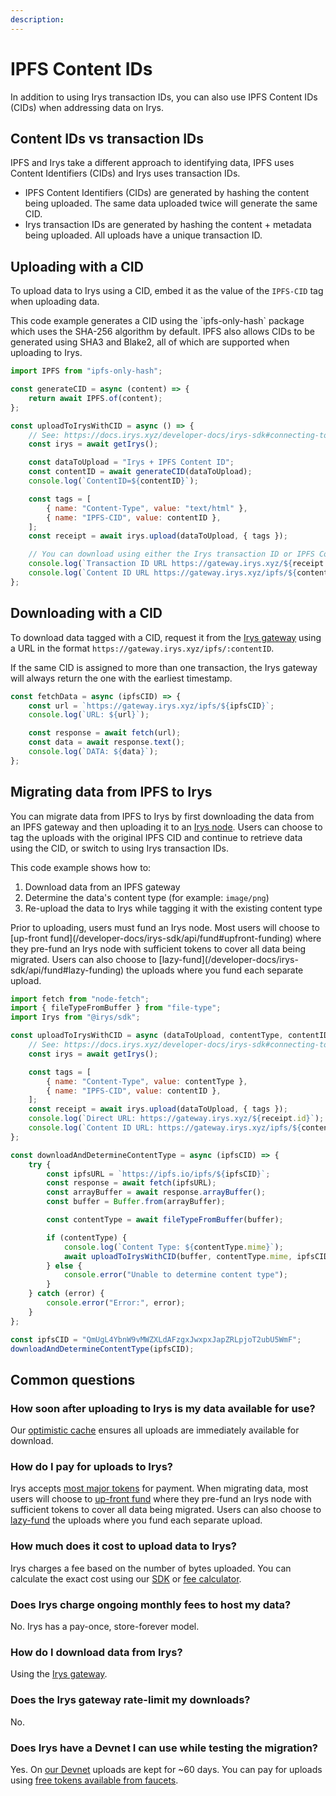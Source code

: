 ```yaml
---
description:
---
```



# IPFS Content IDs

In addition to using Irys transaction IDs, you can also use IPFS Content IDs (CIDs) when addressing data on Irys.

## Content IDs vs transaction IDs

IPFS and Irys take a different approach to identifying data, IPFS uses Content Identifiers (CIDs) and Irys uses transaction IDs.

-   IPFS Content Identifiers (CIDs) are generated by hashing the content being uploaded. The same data uploaded twice will generate the same CID.
-   Irys transaction IDs are generated by hashing the content + metadata being uploaded. All uploads have a unique transaction ID.

## Uploading with a CID

To upload data to Irys using a CID, embed it as the value of the `IPFS-CID` tag when uploading data.

<Callout type="info" emoji="ℹ️">
	This code example generates a CID using the `ipfs-only-hash` package which uses the SHA-256 algorithm by default.
	IPFS also allows CIDs to be generated using SHA3 and Blake2, all of which are supported when uploading to Irys.
</Callout>

```js
import IPFS from "ipfs-only-hash";

const generateCID = async (content) => {
	return await IPFS.of(content);
};

const uploadToIrysWithCID = async () => {
	// See: https://docs.irys.xyz/developer-docs/irys-sdk#connecting-to-a-node
	const irys = await getIrys();

	const dataToUpload = "Irys + IPFS Content ID";
	const contentID = await generateCID(dataToUpload);
	console.log(`ContentID=${contentID}`);

	const tags = [
		{ name: "Content-Type", value: "text/html" },
		{ name: "IPFS-CID", value: contentID },
	];
	const receipt = await irys.upload(dataToUpload, { tags });

	// You can download using either the Irys transaction ID or IPFS Content ID
	console.log(`Transaction ID URL https://gateway.irys.xyz/${receipt.id}`);
	console.log(`Content ID URL https://gateway.irys.xyz/ipfs/${contentID}`);
};
```

## Downloading with a CID

To download data tagged with a CID, request it from the [Irys gateway](/overview/gateways) using a URL in the format `https://gateway.irys.xyz/ipfs/:contentID`.

<Callout type="info" emoji="ℹ️">
	If the same CID is assigned to more than one transaction, the Irys gateway will always return the one with the
	earliest timestamp.
</Callout>

```js
const fetchData = async (ipfsCID) => {
	const url = `https://gateway.irys.xyz/ipfs/${ipfsCID}`;
	console.log(`URL: ${url}`);

	const response = await fetch(url);
	const data = await response.text();
	console.log(`DATA: ${data}`);
};
```

## Migrating data from IPFS to Irys

You can migrate data from IPFS to Irys by first downloading the data from an IPFS gateway and then uploading it to an [Irys node](/overview/nodes). Users can choose to tag the uploads with the original IPFS CID and continue to retrieve data using the CID, or switch to using Irys transaction IDs.

This code example shows how to:

1. Download data from an IPFS gateway
2. Determine the data's content type (for example: `image/png`)
3. Re-upload the data to Irys while tagging it with the existing content type

<Callout type="info" emoji="ℹ️">
	Prior to uploading, users must fund an Irys node. Most users will choose to [up-front
	fund](/developer-docs/irys-sdk/api/fund#upfront-funding) where they pre-fund an Irys node with sufficient tokens to
	cover all data being migrated. Users can also choose to [lazy-fund](/developer-docs/irys-sdk/api/fund#lazy-funding)
	the uploads where you fund each separate upload.
</Callout>

```js
import fetch from "node-fetch";
import { fileTypeFromBuffer } from "file-type";
import Irys from "@irys/sdk";

const uploadToIrysWithCID = async (dataToUpload, contentType, contentID) => {
	// See: https://docs.irys.xyz/developer-docs/irys-sdk#connecting-to-a-node
	const irys = await getIrys();

	const tags = [
		{ name: "Content-Type", value: contentType },
		{ name: "IPFS-CID", value: contentID },
	];
	const receipt = await irys.upload(dataToUpload, { tags });
	console.log(`Direct URL: https://gateway.irys.xyz/${receipt.id}`);
	console.log(`Content ID URL: https://gateway.irys.xyz/ipfs/${contentID}`);
};

const downloadAndDetermineContentType = async (ipfsCID) => {
	try {
		const ipfsURL = `https://ipfs.io/ipfs/${ipfsCID}`;
		const response = await fetch(ipfsURL);
		const arrayBuffer = await response.arrayBuffer();
		const buffer = Buffer.from(arrayBuffer);

		const contentType = await fileTypeFromBuffer(buffer);

		if (contentType) {
			console.log(`Content Type: ${contentType.mime}`);
			await uploadToIrysWithCID(buffer, contentType.mime, ipfsCID);
		} else {
			console.error("Unable to determine content type");
		}
	} catch (error) {
		console.error("Error:", error);
	}
};

const ipfsCID = "QmUgL4YbnW9vMWZXLdAFzgxJwxpxJapZRLpjoT2ubU5WmF";
downloadAndDetermineContentType(ipfsCID);
```

## Common questions

### How soon after uploading to Irys is my data available for use?

Our [optimistic cache](/learn/optimistic-cache) ensures all uploads are immediately available for download.

### How do I pay for uploads to Irys?

Irys accepts [most major tokens](/overview/supported-tokens) for payment. When migrating data, most users will choose to [up-front fund](/developer-docs/irys-sdk/api/fund#upfront-funding) where they pre-fund an Irys node with sufficient tokens to cover all data being migrated. Users can also choose to [lazy-fund](/developer-docs/irys-sdk/api/fund#lazy-funding) the uploads where you fund each separate upload.

### How much does it cost to upload data to Irys?

Irys charges a fee based on the number of bytes uploaded. You can calculate the exact cost using our [SDK](/developer-docs/irys-sdk/api/getPrice) or [fee calculator](/overview/cost-to-upload).

### Does Irys charge ongoing monthly fees to host my data?

No. Irys has a pay-once, store-forever model.

### How do I download data from Irys?

Using the [Irys gateway](/overview/gateways).

### Does the Irys gateway rate-limit my downloads?

No.

### Does Irys have a Devnet I can use while testing the migration?

Yes. On [our Devnet](/developer-docs/using-devnet) uploads are kept for ~60 days. You can pay for uploads using [free tokens available from faucets](/overview/supported-tokens#devnet-tokens).

